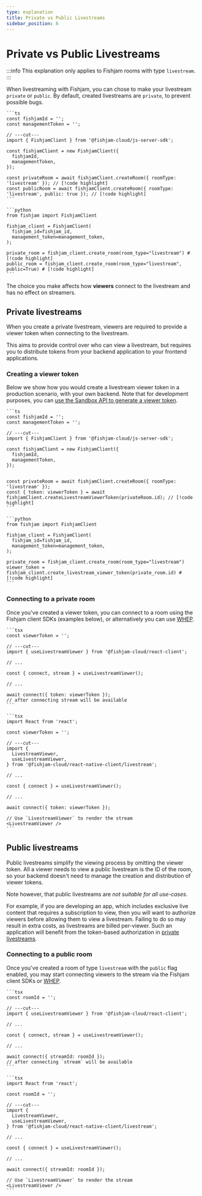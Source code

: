 ```yaml
---
type: explanation
title: Private vs Public Livestreams
sidebar_position: 6
---
```



# Private vs Public Livestreams

:::info
This explanation only applies to Fishjam rooms with type `livestream`.
:::

When livestreaming with Fishjam, you can chose to make your livestream `private` or `public`.
By default, created livestreams are `private`, to prevent possible bugs.

<Tabs groupId="language">
  <TabItem value="ts" label="Typescript">
  
    ```ts
    const fishjamId = '';
    const managementToken = '';

    // ---cut---
    import { FishjamClient } from '@fishjam-cloud/js-server-sdk';

    const fishjamClient = new FishjamClient({
      fishjamId,
      managementToken,
    });

    const privateRoom = await fishjamClient.createRoom({ roomType: 'livestream' }); // [!code highlight]
    const publicRoom = await fishjamClient.createRoom({ roomType: 'livestream', public: true }); // [!code highlight]
    ```

  </TabItem>

  <TabItem value="python" label="Python">

    ```python
    from fishjam import FishjamClient

    fishjam_client = FishjamClient(
      fishjam_id=fishjam_id,
      management_token=management_token,
    );

    private_room = fishjam_client.create_room(room_type="livestream") # [!code highlight]
    public_room = fishjam_client.create_room(room_type="livestream", public=True) # [!code highlight]
    ```

  </TabItem>
</Tabs>

The choice you make affects how **viewers** connect to the livestream and has no effect on streamers.

## Private livestreams

When you create a private livestream, viewers are required to provide a viewer token when connecting to the livestream.

This aims to provide control over who can view a livestream, but requires you to distribute tokens from your backend application to your frontend applications.

### Creating a viewer token

Below we show how you would create a livestream viewer token in a production scenario, with your own backend.
Note that for development purposes, you can [use the Sandbox API to generate a viewer token](../tutorials/livestreaming#obtaining-a-token-1).

<Tabs groupId="language">
  <TabItem value="ts" label="Typescript">
  
    ```ts
    const fishjamId = '';
    const managementToken = '';

    // ---cut---
    import { FishjamClient } from '@fishjam-cloud/js-server-sdk';

    const fishjamClient = new FishjamClient({
      fishjamId,
      managementToken,
    });


    const privateRoom = await fishjamClient.createRoom({ roomType: 'livestream' });
    const { token: viewerToken } = await fishjamClient.createLivestreamViewerToken(privateRoom.id); // [!code highlight]
    ```

  </TabItem>

  <TabItem value="python" label="Python">

    ```python
    from fishjam import FishjamClient

    fishjam_client = FishjamClient(
      fishjam_id=fishjam_id,
      management_token=management_token,
    );

    private_room = fishjam_client.create_room(room_type="livestream")
    viewer_token = fishjam_client.create_livestream_viewer_token(private_room.id) # [!code highlight]
    ```

  </TabItem>
</Tabs>

### Connecting to a private room

Once you've created a viewer token, you can connect to a room using the Fishjam client SDKs (examples below), or alternatively you can use [WHEP](../how-to/features/whip-whep#private-livestreams).

<Tabs groupId="platform">
  <TabItem value="react" label="React">
  
    ```tsx
    const viewerToken = '';

    // ---cut---
    import { useLivestreamViewer } from '@fishjam-cloud/react-client';

    // ...

    const { connect, stream } = useLivestreamViewer();

    // ...

    await connect({ token: viewerToken });
    // after connecting stream will be available
    ```

  </TabItem>

  <TabItem value="react-native" label="React Native">

    ```tsx
    import React from 'react';

    const viewerToken = '';

    // ---cut---
    import {
      LivestreamViewer,
      useLivestreamViewer,
    } from '@fishjam-cloud/react-native-client/livestream';

    // ...

    const { connect } = useLivestreamViewer();

    // ...

    await connect({ token: viewerToken });

    // Use `LivestreamViewer` to render the stream
    <LivestreamViewer />
    ```

  </TabItem>
 </Tabs>

## Public livestreams

Public livestreams simplify the viewing process by omitting the viewer token.
All a viewer needs to view a public livestream is the ID of the room, so your backend doesn't need to manage the creation and distribution of viewer tokens.

Note however, that public livestreams are _not suitable for all use-cases_.

For example, if you are developing an app, which includes exclusive live content that requires a subscription to view, then you will want to authorize viewers before allowing them to view a livestream.
Failing to do so may result in extra costs, as livestreams are billed per-viewer.
Such an application will benefit from the token-based authorization in [private livestreams](#private-livestreams).

### Connecting to a public room

Once you've created a room of type `livestream` with the `public` flag enabled, you may start connecting viewers to the stream via the Fishjam client SDKs or [WHEP](../how-to/features/whip-whep#public-livestreams).

<Tabs groupId="platform">
  <TabItem value="react" label="React">
  
    ```tsx
    const roomId = '';

    // ---cut---
    import { useLivestreamViewer } from '@fishjam-cloud/react-client';

    // ...

    const { connect, stream } = useLivestreamViewer();

    // ...

    await connect({ streamId: roomId });
    // after connecting `stream` will be available
    ```

  </TabItem>

  <TabItem value="react-native" label="React Native">

    ```tsx
    import React from 'react';

    const roomId = '';

    // ---cut---
    import {
      LivestreamViewer,
      useLivestreamViewer,
    } from '@fishjam-cloud/react-native-client/livestream';

    // ...

    const { connect } = useLivestreamViewer();

    // ...

    await connect({ streamId: roomId });

    // Use `LivestreamViewer` to render the stream
    <LivestreamViewer />
    ```

  </TabItem>
 </Tabs>
